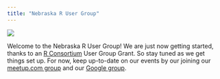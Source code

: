 ```yaml
---
title: "Nebraska R User Group"
---
```


![](media/nebrug_logo_white.png)

Welcome to the Nebraska R User Group! We are just now getting started, thanks to an [R Consortium](https://www.r-consortium.org/) User Group Grant. So stay tuned as we get things set up. For now, keep up-to-date on our events by our joining our [meetup.com group](https://www.meetup.com/nebraskarusergroup/) and our [Google group](https://groups.google.com/g/nebraskarusergroup).

